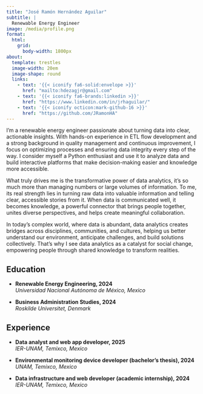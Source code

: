 ```yaml
---
title: "José Ramón Hernández Aguilar"
subtitle: |
  Renewable Energy Engineer
image: /media/profile.png
format:
  html:
    grid:
      body-width: 1800px
about:
  template: trestles
  image-width: 20em
  image-shape: round
  links:
    - text: '{{< iconify fa6-solid:envelope >}}'
      href: "mailto:hdezagjr@gmail.com"
    - text: '{{< iconify fa6-brands:linkedin >}}'
      href: "https://www.linkedin.com/in/jrhaguilar/"
    - text: '{{< iconify octicon:mark-github-16 >}}'
      href: "https://github.com/JRamonHA"
---
```


I’m a renewable energy engineer passionate about turning data into clear, actionable insights. With hands-on experience in ETL flow development and a strong background in quality management and continuous improvement, I focus on optimizing processes and ensuring data integrity every step of the way. I consider myself a Python enthusiast and use it to analyze data and build interactive platforms that make decision-making easier and knowledge more accessible.

What truly drives me is the transformative power of data analytics, it’s so much more than managing numbers or large volumes of information. To me, its real strength lies in turning raw data into valuable information and telling clear, accessible stories from it. When data is communicated well, it becomes knowledge, a powerful connector that brings people together, unites diverse perspectives, and helps create meaningful collaboration.

In today’s complex world, where data is abundant, data analytics creates bridges across disciplines, communities, and cultures, helping us better understand our environment, anticipate challenges, and build solutions collectively. That’s why I see data analytics as a catalyst for social change, empowering people through shared knowledge to transform realities.

:::: {.grid}

::: {.g-col-12 .g-col-md-5}
## Education

- **Renewable Energy Engineering, 2024**  
  *Universidad Nacional Autónoma de México, Mexico*

- **Business Administration Studies, 2024**  
  *Roskilde Universitet, Denmark*
:::

::: {.g-col-12 .g-col-md-7}
## Experience

- **Data analyst and web app developer, 2025**  
  *IER-UNAM, Temixco, Mexico*

- **Environmental monitoring device developer (bachelor’s thesis), 2024**  
  *UNAM, Temixco, Mexico*

- **Data infrastructure and web developer (academic internship), 2024**  
  *IER-UNAM, Temixco, Mexico*
:::

::::